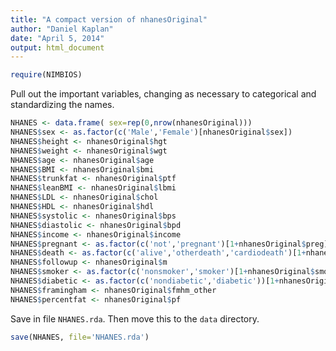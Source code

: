 ```yaml
---
title: "A compact version of nhanesOriginal"
author: "Daniel Kaplan"
date: "April 5, 2014"
output: html_document
---
```



```r
require(NIMBIOS)
```

Pull out the important variables, changing as necessary to categorical and standardizing the names.
```r
NHANES <- data.frame( sex=rep(0,nrow(nhanesOriginal)))
NHANES$sex <- as.factor(c('Male','Female')[nhanesOriginal$sex])
NHANES$height <- nhanesOriginal$hgt
NHANES$weight <- nhanesOriginal$wgt
NHANES$age <- nhanesOriginal$age
NHANES$BMI <- nhanesOriginal$bmi
NHANES$trunkfat <- nhanesOriginal$ptf
NHANES$leanBMI <- nhanesOriginal$lbmi
NHANES$LDL <- nhanesOriginal$chol
NHANES$HDL <- nhanesOriginal$hdl
NHANES$systolic <- nhanesOriginal$bps
NHANES$diastolic <- nhanesOriginal$bpd
NHANES$income <- nhanesOriginal$income
NHANES$pregnant <- as.factor(c('not','pregnant')[1+nhanesOriginal$preg])
NHANES$death <- as.factor(c('alive','otherdeath','cardiodeath')[1+nhanesOriginal$d])
NHANES$followup <- nhanesOriginal$m
NHANES$smoker <- as.factor(c('nonsmoker','smoker')[1+nhanesOriginal$smoke])
NHANES$diabetic <- as.factor(c('nondiabetic','diabetic'))[1+nhanesOriginal$diab]
NHANES$framingham <- nhanesOriginal$fmhm_other
NHANES$percentfat <- nhanesOriginal$pf
```

Save in file `NHANES.rda`.  Then move this to the `data` directory.
```r
save(NHANES, file='NHANES.rda')
```
